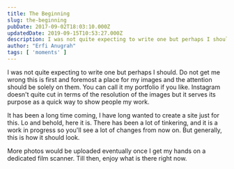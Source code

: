 ```yaml
---
title: The Beginning
slug: the-beginning
pubDate: 2017-09-02T18:03:10.000Z
updatedDate: 2019-09-15T10:53:27.000Z
description: I was not quite expecting to write one but perhaps I should. Do not get me wrong this is first and foremost a place for my images and the attention should be solely on them. You can call it my portfolio if you like. Instagram doesn't quite cut in terms of the resolution of the images but it serves its purpose as a quick way to show people my work.
author: "Erfi Anugrah"
tags: [ 'moments' ]
---
```


I was not quite expecting to write one but perhaps I should. Do not get me wrong this is first and foremost a place for my images and the attention should be solely on them. You can call it my portfolio if you like. Instagram doesn't quite cut in terms of the resolution of the images but it serves its purpose as a quick way to show people my work.

It has been a long time coming, I have long wanted to create a site just for this. Lo and behold, here it is. There has been a lot of tinkering, and it is a work in progress so you'll see a lot of changes from now on. But generally, this is how it should look.

More photos would be uploaded eventually once I get my hands on a dedicated film scanner. Till then, enjoy what is there right now.
